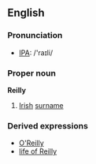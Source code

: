 == English ==
=== Pronunciation ===
*[[IPA]]: /'raɪli/
===Proper noun===
'''Reilly'''
# [[Irish]] [[surname]]
===Derived expressions===
*[[O'Reilly]]
*[[life of Reilly]]
